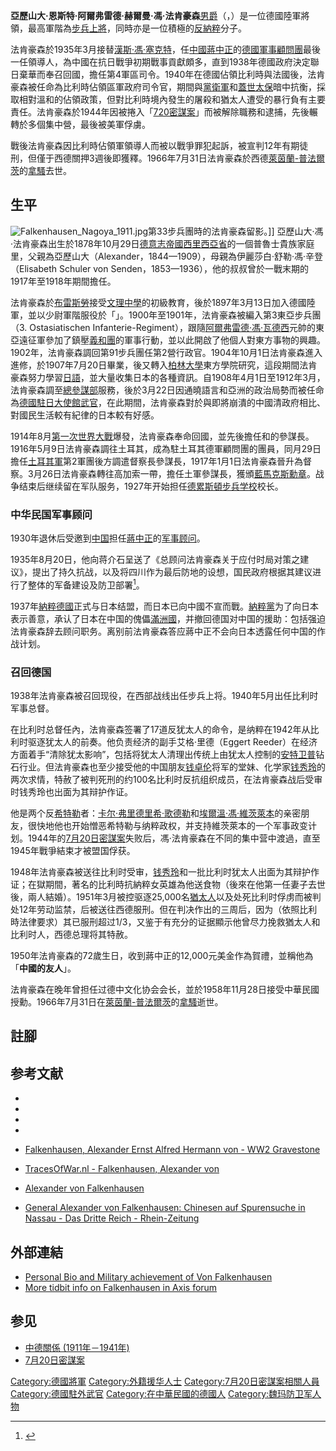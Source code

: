 {{Infobox military person
|name=亞歷山大·馮·法肯豪森
|birth_name= Alexander Ernst Alfred Hermann Freiherr von Falkenhausen
|birth_date= {{Birth date|1878|10|29|df=y}}
|death_date= {{death date and age|1966|7|31|1878|10|29|df=y}}
|birth_place={{flag|德意志帝国}}[[西里西亞省|西里西亞省]]{{link-en|科亞特考 (奧波萊省)|Kwiatków, Opole Voivodeship|布魯門薩}}
|death_place={{FRG}}[[萊茵蘭-普法爾茨|萊茵蘭-普法爾茨]][[拿骚_(德国)|拿騷]]
|image=Bundesarchiv Bild 146-2008-0155, Alexander von Falkenhausen.jpg
|caption=法肯豪森將軍（1940年照）
|allegiance={{flag|German Empire}}（至1918年）<br />{{flag|Weimar Republic}}（至1933年）<br />{{flag|Nazi Germany}}<br /> {{flag|ROC}}（任[[德国军事顾问团|德国军事顾问团]]领导人，至1938年）
|branch=[[File:War_Ensign_of_Germany_(1903–1919).svg|27px]] [[德意志帝國陸軍|德意志帝國陸軍]] <br />
[[file:War_Ensign_of_Germany_(1921–1933).svg|27px]] [[國家防衛軍|國家防衛軍]] <br /> [[File:War_Ensign_of_Germany_(1938–1945).svg|27px]] [[德意志國防軍|德意志國防軍]] <br /> [[File:Flag_of_the_Republic_of_China_Army.svg|27px]] [[國民革命軍|國民革命軍]]（[[德械師|德械師]]顧問）

|serviceyears=1897年－1930年<br>1934年－1944年
|rank=[[File:General_(Wehrmacht)_1.svg|40px]] [[步兵上將_(德國)|步兵上將]]
|awards=[[File:D-PRU_Pour_le_Merite_1_BAR.svg|40px]] [[蓝马克斯勋章|蓝马克斯勋章]]
<br />[[File:Order_of_Precious_Tripod_with_Grand_Cordon_ribbon.png|40px]] [[寶鼎勳章|寶鼎勳章]](二等大綬)
}}

'''亞歷山大·恩斯特·阿爾弗雷德·赫爾曼·馮·法肯豪森'''[[男爵|男爵]]（{{lang-de|Alexander Ernst Alfred Hermann Freiherr von Falkenhausen}}，{{bd|1878年|10月29日|1966年|7月31日|catIdx=Falkenhausen}}）是一位德國陸軍將領，最高軍階為[[步兵上將_(德國)|步兵上將]]，同時亦是一位積極的[[德國抵抗運動|反納粹]]分子。

法肯豪森於1935年3月接替[[漢斯·馮·塞克特|漢斯·馮·塞克特]]，任[[中華民國|中國]][[蔣中正|蔣中正]]的[[德國軍事顧問團|德國軍事顧問團]]最後一任領導人，為中國在抗日戰爭初期戰事貢獻頗多，直到1938年德國政府決定聯日棄華而奉召回國，擔任第4軍區司令。1940年在德國佔領比利時與法國後，法肯豪森被任命為比利時佔領區軍政府司令官，期間與[[黨衛軍|黨衛軍]]和[[蓋世太保|蓋世太保]]暗中抗衡，採取相對溫和的佔領政策，但對比利時境內發生的屠殺和猶太人遭受的暴行負有主要責任。法肯豪森於1944年因被捲入「[[720密謀案|720密謀案]]」而被解除職務和逮捕，先後輾轉於多個集中營，最後被美軍俘虜。

戰後法肯豪森因比利時佔領軍領導人而被以戰爭罪犯起訴，被宣判12年有期徒刑，但僅于西德關押3週後即獲釋。1966年7月31日法肯豪森於西德[[萊茵蘭-普法爾茨|萊茵蘭-普法爾茨]]的[[拿骚_(德国)|拿騷]]去世。

== 生平 ==
[[File:Falkenhausen_Nagoya_1911.jpg|thumb]]第33步兵團時的法肯豪森留影。]]
亞歷山大·馮·法肯豪森出生於1878年10月29日[[德意志帝國|德意志帝國]][[西里西亞省|西里西亞省]]{{link-en|科亞特考 (奧波萊省)|Kwiatków, Opole Voivodeship|布魯門薩}}的一個普魯士貴族家庭里，父親為亞歷山大（Alexander，1844—1909），母親為伊麗莎白·舒勒·馮·辛登（Elisabeth Schuler von Senden，1853—1936），他的叔叔{{link-en|路德維希·馮·法肯豪森|Ludwig von Falkenhausen}}曾於一戰末期的1917年至1918年期間擔任{{link-en|比利時總督府|Imperial German General Government of Belgium|比利時總督}}{{cfn|Geneanet}}{{cfn|Kossmann|y=1986|p=150}}。

法肯豪森於[[布雷斯勞|布雷斯勞]]接受[[文理中學|文理中學]]的初級教育，後於1897年3月13日加入德國陸軍，並以少尉軍階服役於「{{link-de|第91奧登堡步兵團|Oldenburgisches Infanterie-Regiment Nr. 91}}」{{cfn|Specialcamp11}}。1900年至1901年，法肯豪森被編入第3東亞步兵團（3. Ostasiatischen Infanterie-Regiment），跟隨[[阿爾弗雷德·馮·瓦德西|阿爾弗雷德·馮·瓦德西]]元帥的東亞遠征軍參加了鎮壓[[義和團|義和團]]的軍事行動{{cfn|Specialcamp11}}，並以此開啟了他個人對東方事物的興趣{{cfn|傅寶真|y=1998|p=272}}。1902年，法肯豪森調回第91步兵團任第2營行政官。1904年10月1日法肯豪森進入{{link-de|普魯士戰爭學院|Preußische Kriegsakademie|戰爭學院}}進修，於1907年7月20日畢業{{cfn|Specialcamp11}}，後又轉入[[柏林洪堡大學|柏林大學]]東方學院研究，這段期間法肯豪森努力學習[[日語|日語]]，並大量收集日本的各種資訊{{cfn|傅寶真|y=1998|p=272}}。自1908年4月1日至1912年3月，法肯豪森調至[[德軍總參謀部|總參謀部]]服務，後於3月22日因通曉語言和亞洲的政治局勢而被任命為[[德國駐日大使館|德國駐日大使館]][[駐外武官|武官]]，在此期間，法肯豪森對於與即將崩潰的中國清政府相比、對國民生活較有紀律的日本較有好感{{cfn|田嶋信雄|y=2010|p=56}}。

1914年8月[[第一次世界大戰|第一次世界大戰]]爆發，法肯豪森奉命回國，並先後擔任{{link-de|第89步兵師 (德意志帝國)|89. Division (Deutsches Kaiserreich)|第89步兵師}}和{{link-de|第31步兵師 (德意志帝國)|31. Division (Deutsches Kaiserreich)|第31步兵師}}的參謀長。1916年5月9日法肯豪森調往土耳其，成為駐土耳其德軍顧問團的團員，同月29日擔任[[土耳其軍|土耳其軍]]第2軍團後方調遣督察長參謀長，1917年1月1日法肯豪森晉升為督察。3月26日法肯豪森轉往高加索一帶，擔任土軍{{link-en|高加索集團軍 (鄂圖曼土耳其)|Caucasus Army Group (Ottoman Empire)|高加索集團軍}}參謀長，獲頒[[藍馬克斯勳章|藍馬克斯勳章]]。战争结束后继续留在军队服务，1927年开始担任[[德累斯頓步兵学校|德累斯頓步兵学校]]校长。

===中华民国军事顾问===
1930年退休后受邀到[[中国|中国]]担任[[蔣中正|蔣中正]]的[[德國軍事顧問團|军事顾问]]。

1935年8月20日，他向蒋介石呈送了《总顾问法肯豪森关于应付时局对策之建议》，提出了持久抗战，以及将四川作为最后防地的设想，国民政府根据其建议进行了整体的军备建设及防卫部署<ref>{{cite journal|title=中国军队的德国梦|date=2007-3|publisher=《先锋国家历史》|author=白伟志|url=http://lyqk.jslib.org.cn:8080/Template/default/Journal_View.aspx?TitleID=hfcn20072006}}</ref>。

1937年[[納粹德國|納粹德國]]正式与日本结盟，而日本已向中國不宣而戰。[[納粹黨|納粹黨]]为了向日本表示善意，承认了日本在中国的傀儡[[滿洲國|滿洲國]]，并撤回德国对中国的援助：包括强迫法肯豪森辞去顾问职务。离别前法肯豪森答应蔣中正不会向日本透露任何中国的作战计划。

===召回德国===
1938年法肯豪森被召回现役，在西部战线出任步兵上将。1940年5月出任比利时军事总督。

在比利时总督任內，法肯豪森签署了17道反犹太人的命令，是纳粹在1942年从比利时驱逐犹太人的前奏。他负责经济的副手艾格·里德（Eggert Reeder）在经济方面着手“清除犹太影响”，包括将犹太人清理出传统上由犹太人控制的[[安特卫普|安特卫普]]钻石行业。但法肯豪森也至少接受他的中国朋友[[钱卓伦|钱卓伦]]将军的堂妹、化学家[[钱秀玲|钱秀玲]]的两次求情，特赦了被判死刑的约100名比利时反抗组织成员，在法肯豪森战后受审时钱秀玲也出面为其辩护作证。

他是两个反[[希特勒|希特勒]]者：[[卡尔·弗里德里希·歌德勒|卡尔·弗里德里希·歌德勒]]和[[埃爾溫·馮·維茨萊本|埃爾溫·馮·維茨萊本]]的亲密朋友，很快地他也开始憎恶希特勒与纳粹政权，并支持維茨萊本的一个军事政变计划。1944年的[[7月20日密謀案|7月20日密謀案]]失败后，馮·法肯豪森在不同的集中营中渡過，直至1945年戰爭結束才被盟国俘获。

1948年法肯豪森被送往比利时受审，[[钱秀玲|钱秀玲]]和一批比利时犹太人出面为其辩护作证；在獄期間，著名的比利時抗納粹女英雄為他送食物（後來在他第一任妻子去世後，兩人結婚）。1951年3月被控驱逐25,000名[[猶太人|猶太人]]以及处死比利时俘虏而被判处12年劳动监禁，后被送往西德服刑。但在判决作出的三周后，因为（依照比利時法律要求）其已服刑超过1/3，又鉴于有充分的证据顯示他曾尽力挽救猶太人和比利时人，西德总理将其特赦。

1950年法肯豪森的72歲生日，收到蔣中正的12,000元美金作為賀禮，並稱他為「'''中國的友人'''」。

法肯豪森在晚年曾担任过德中文化协会会长，並於1958年11月28日接受中華民國授勳。1966年7月31日在[[萊茵蘭-普法爾茨|萊茵蘭-普法爾茨]]的[[拿騷_(德國)|拿騷]]逝世。

== 註腳 ==
{{Reflist}}
== 参考文献 ==
{{refbegin}}
*{{de}}{{cite book|author=E.H. Kossmann|title=De Lage Landen 1780-1980: twee eeuwen Nederland en België|year=1986|publisher=Agon|isbn=978-90-10-06039-6|ref={{sfnRef|Kossmann|y=1986}}}}
*{{en}}{{cite web|title=Alexander von FALKENHAUSEN : Family tree by Base collaborative Pierfit - Geneanet|url=https://gw.geneanet.org/pierfit?lang=en&n=von+falkenhausen&p=alexander|website=gw.geneanet.org|accessdate=2017-12-29|ref={{sfnRef|Geneanet}}|archive-date=2019-05-02|archive-url=https://web.archive.org/web/20190502132154/https://gw.geneanet.org/pierfit?lang=en&n=von+falkenhausen&p=alexander|dead-url=no}}
*{{en}}{{cite web|title=General der Infanterie Alexander von Falkenhausen|url=http://www.specialcamp11.fsnet.co.uk/General_der_Infanterie_Alexander_von_Falkenhausen.htm|website=specialcamp11.fsnet.co.uk|accessdate=2017-12-29|archiveurl=https://web.archive.org/web/20070317231825/http://www.specialcamp11.fsnet.co.uk/General%20der%20Infanterie%20Alexander%20von%20Falkenhausen.htm|archivedate=2007-03-17|ref={{sfnRef|Specialcamp11}}|dead-url=no}}
*{{zh}}{{cite book|author=傅寶真|title=《德籍軍事顧問與抗戰前的中德合作及對軍事的貢獻》|location=臺北市|publisher=臺灣民生出版|date=1998|ISBN=957-98174-0-5|accessdate=|ref={{sfnRef|傅寶真|y=1998}}}}
*{{en}}[https://ww2gravestone.com/people/falkenhfalkenhausen-alexander-ernst-alfred-hermann-von/ Falkenhausen, Alexander Ernst Alfred Hermann von - WW2 Gravestone]{{Wayback|url=https://ww2gravestone.com/people/falkenhfalkenhausen-alexander-ernst-alfred-hermann-von/ |date=20200703213135 }}
*{{nl}}[https://www.tracesofwar.nl/articles/1223/Falkenhausen-Alexander-von.htm TracesOfWar.nl - Falkenhausen, Alexander von] {{Wayback|url=https://www.tracesofwar.nl/articles/1223/Falkenhausen-Alexander-von.htm |date=20210513180138 }}
*{{fr}}[https://www.belgiumwwii.be/belgique-en-guerre/personnalites/alexander-von-falkenhausen.html Alexander von Falkenhausen]{{Wayback|url=https://www.belgiumwwii.be/belgique-en-guerre/personnalites/alexander-von-falkenhausen.html |date=20200113142730 }}
*{{de}}[https://www.rhein-zeitung.de/das-dritte-reich_artikel,-general-alexander-von-falkenhausen-chinesen-auf-spurensuche-in-nassau-_arid,1196322.html General Alexander von Falkenhausen: Chinesen auf Spurensuche in Nassau - Das Dritte Reich - Rhein-Zeitung]{{Wayback|url=https://www.rhein-zeitung.de/das-dritte-reich_artikel,-general-alexander-von-falkenhausen-chinesen-auf-spurensuche-in-nassau-_arid,1196322.html |date=20180203125251 }}
{{refend}}

== 外部連結 ==
* [https://web.archive.org/web/20070317231825/http://www.specialcamp11.fsnet.co.uk/General%20der%20Infanterie%20Alexander%20von%20Falkenhausen.htm Personal Bio and Military achievement of Von Falkenhausen]
* [http://forum.axishistory.com/viewtopic.php?t=116829&highlight=falkenhausen More tidbit info on Falkenhausen in Axis forum]{{Wayback|url=http://forum.axishistory.com/viewtopic.php?t=116829&highlight=falkenhausen |date=20190503031212 }}

== 参见 ==
* [[中德關係_(1911年－1941年)|中德關係 (1911年－1941年)]]
* [[7月20日密謀案|7月20日密謀案]]

{{Authority control}}
{{DEFAULTSORT:Falkenhausen, Alexander von #General}}
[[Category:德國將軍|Category:德國將軍]]
[[Category:外籍援华人士|Category:外籍援华人士]]
[[Category:7月20日密謀案相關人員|Category:7月20日密謀案相關人員]]
[[Category:德國駐外武官|Category:德國駐外武官]]
[[Category:在中華民國的德國人|Category:在中華民國的德國人]]
[[Category:魏玛防卫军人物|Category:魏玛防卫军人物]]